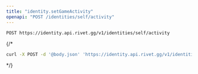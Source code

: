 ```yaml
---
title: "identity.setGameActivity"
openapi: "POST /identities/self/activity"
---
```


```
POST https://identity.api.rivet.gg/v1/identities/self/activity
```


{/*<RequestExample>
```bash curl
curl -X POST -d '@body.json' 'https://identity.api.rivet.gg/v1/identities/self/activity'
```
</RequestExample>*/}
